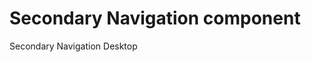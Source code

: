 
<Meta
  title="Newskit/Secondary Menu Desktop"
  component={SecondaryNavDesktop}
/>

# Secondary Navigation component

Secondary Navigation Desktop

<Canvas>
  <Story name="Secondary Navigator Desktop">
    <ThemeProvider theme={TimesWebLightTheme}>
         <SecondaryNavDesktop data={mainMenuItems} />
    </ThemeProvider>
  </Story>
</Canvas>